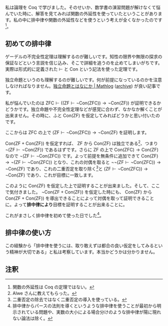 私は論理を Coq で学びました。そのせいか、数学書の演習問題が解けなくて悩んでいた時に、解答を見てみれば関数の外延性を使っていたということがあります。私の中に排中律や関数の外延性などを使うという考えが全くなかったのです<ref group="note">関数の外延性は Coq の定理ではない。</ref>。

== 初めての排中律 ==

ゲーデルの不完全性定理は理解するのが難しいです。知性の限界や無限の探求の保証などという言説を信じ込み、そこで詳細を追うのを止めてしまいがちです。実際は形式的に定義された \( \vdash \) と \( \mathrm{Con} \) という記法を使った定理です。

独立命題というのも理解するのが難しいです。何が前提になっているのかを注意しなければなりません。[https://mathlog.info/articles/1332 独立命題とはなにか | Mathlog] ([https://web.archive.org/web/20201220161309/https://mathlog.info/articles/1332 archive]) が良い記事です。

私が悩んでいたのは \( \mathrm{ZFC} \vdash ( ( \mathrm{ZF} \vdash \lnot \mathrm{Con} ( \mathrm{ZFC} ) ) \rightarrow \lnot \mathrm{Con} ( \mathrm{ZF} ) ) \) が証明できるかどうかです。独立命題や不完全性定理などが感覚に合わず、なかなか解くことが出来ません。その時に、ふと \( \mathrm{Con} ( \mathrm{ZF} ) \) を仮定してみればどうかと思い付いたのです。

ここからは \( \mathrm{ZFC} \) の上で \( ( \mathrm{ZF} \vdash \lnot \mathrm{Con} ( \mathrm{ZFC} ) ) \rightarrow \lnot \mathrm{Con} ( \mathrm{ZF} ) \) を証明します。

\( \mathrm{Con} ( \mathrm{ZF} + \mathrm{Con} ( \mathrm{ZF} ) ) \) を仮定すれば、 \( \mathrm{ZF} \) から \( \mathrm{Con} ( \mathrm{ZF} ) \) は独立である<ref group="note">Alwe さんに教えてもらった。</ref>、つまり \( \lnot ( \mathrm{ZF} \vdash \lnot \mathrm{Con} ( \mathrm{ZF} ) ) \) であるはずです。さらに \( \mathrm{ZF} \) の上で \( \mathrm{Con} ( \mathrm{ZFC} ) \rightarrow \mathrm{Con} ( \mathrm{ZF} ) \) なので \( \lnot ( \mathrm{ZF} \vdash \lnot \mathrm{Con} ( \mathrm{ZFC} ) ) \) です。よって前提を無条件に追加できて \( \mathrm{Con} ( \mathrm{ZF} ) \rightarrow \lnot ( \mathrm{ZF} \vdash \lnot \mathrm{Con} ( \mathrm{ZFC} ) ) \) となり、これの対偶を取ると \( \lnot \lnot ( \mathrm{ZF} \vdash \lnot \mathrm{Con} ( \mathrm{ZFC} ) ) \rightarrow \lnot \mathrm{Con} ( \mathrm{ZF} ) \) であり、これの二重否定を取り除く<ref group="note">二重否定の除去ではなく二重否定の導入を使っている。</ref>と \( ( \mathrm{ZF} \vdash \lnot \mathrm{Con} ( \mathrm{ZFC} ) ) \rightarrow \lnot \mathrm{Con} ( \mathrm{ZF} ) \) であり、これが目標に一致します。

このように \( \mathrm{Con} ( \mathrm{ZF} ) \) を仮定した上で証明することが出来ました。そして、ここで気付きました。 \( \lnot \mathrm{Con} ( \mathrm{ZF} + \mathrm{Con} ( \mathrm{ZF} ) ) \) を仮定した時にも、 \( \mathrm{Con} ( \mathrm{ZF} ) \) から \( \mathrm{Con} ( \mathrm{ZF} + \mathrm{Con} ( \mathrm{ZF} ) ) \) を導出できることによって対偶を取って証明できることに。よって'''排中律により'''目標を証明することが出来ることに。

これがまさしく排中律を初めて使った日でした<ref group="note">排中律からパースの法則を導くというような排中律を使うことが最初から明示されている問題や、実数の大小による場合分けのような排中律が陽に現れない論法は除く。</ref>。

== 排中律の使い方 ==

この経験から「排中律を使うには、取り敢えずは都合の良い仮定をしてみるという精神が大切である」と私は考察しています。本当かどうかは分かりません。

== 注釈 ==

<references group="note" />
